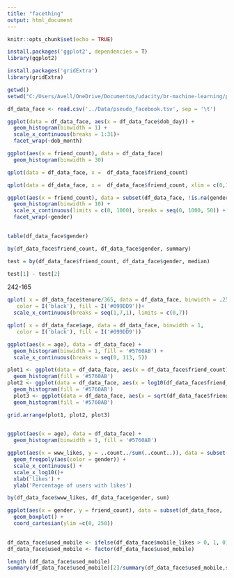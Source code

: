 ```yaml
---
title: "facething"
output: html_document
---
```


```r
knitr::opts_chunk$set(echo = TRUE)
```

```r
install.packages('ggplot2', dependencies = T) 
library(ggplot2)
```


```r
install.packages('gridExtra') 
library(gridExtra)
```


```r
getwd()
setwd("C:/Users/Avell/OneDrive/Documentos/udacity/br-machine-learning/projects/R")

df_data_face <- read.csv('../Data/pseudo_facebook.tsv', sep = '\t')

```



```r
ggplot(data = df_data_face, aes(x = df_data_face$dob_day)) +
  geom_histogram(binwidth = 1) +
  scale_x_continuous(breaks = 1:31)+
  facet_wrap(~dob_month)


```




```r
ggplot(aes(x = friend_count), data = df_data_face)
  geom_histogram(binwidth = 30)

qplot(data = df_data_face, x =  df_data_face$friend_count)
```


```r
qplot(data = df_data_face, x =  df_data_face$friend_count, xlim = c(0,1000))
```

```r
ggplot(aes(x = friend_count), data = subset(df_data_face, !is.na(gender))) + 
  geom_histogram(binwidth = 10) + 
  scale_x_continuous(limits = c(0, 1000), breaks = seq(0, 1000, 50)) + 
  facet_wrap(~gender)
 

```

```r
table(df_data_face$gender)

by(df_data_face$friend_count, df_data_face$gender, summary)

test = by(df_data_face$friend_count, df_data_face$gender, median)

test[1] - test[2]
```

242-165


```r
qplot( x = df_data_face$tenure/365, data = df_data_face, binwidth = .25, 
   color = I('black'), fill = I('#099DD9'))+
  scale_x_continuous(breaks = seq(1,7,1), limits = c(0,7))


```





```r
qplot( x = df_data_face$age, data = df_data_face, binwidth = 1,
   color = I('black'), fill = I('#099DD9'))
```

 
```r
ggplot(aes(x = age), data = df_data_face) + 
  geom_histogram(binwidth = 1, fill = '#5760AB') + 
  scale_x_continuous(breaks = seq(0, 113, 5))
```


```r
plot1 <- ggplot(data = df_data_face, aes(x = df_data_face$friend_count)) + 
  geom_histogram(fill = '#5760AB')
plot2 <- ggplot(data = df_data_face, aes(x = log10(df_data_face$friend_count + 1))) + 
  geom_histogram(fill = '#5760AB')
  plot3 <- ggplot(data = df_data_face, aes(x = sqrt(df_data_face$friend_count))) + 
  geom_histogram(fill = '#5760AB')

grid.arrange(plot1, plot2, plot3)
               
```

```r
ggplot(aes(x = age), data = df_data_face) + 
  geom_histogram(binwidth = 1, fill = '#5760AB')
```

```r
ggplot(aes(x = www_likes, y = ..count../sum(..count..)), data = subset(df_data_face, !is.na(gender))) +
  geom_freqpoly(aes(color = gender)) + 
  scale_x_continuous() + 
  scale_x_log10()+
  xlab('likes') + 
  ylab('Percentage of users with likes')
```

```r
by(df_data_face$www_likes, df_data_face$gender, sum)
```


```r
ggplot(aes(x = gender, y = friend_count), data = subset(df_data_face, !is.na(gender))) + 
  geom_boxplot() +
  coord_cartesian(ylim =c(0, 250))
 
```

```r
df_data_face$used_mobile <- ifelse(df_data_face$mobile_likes > 0, 1, 0)
df_data_face$used_mobile <- factor(df_data_face$used_mobile)

length (df_data_face$used_mobile)
summary(df_data_face$used_mobile)[2]/summary(df_data_face$used_mobile,sum())



```



